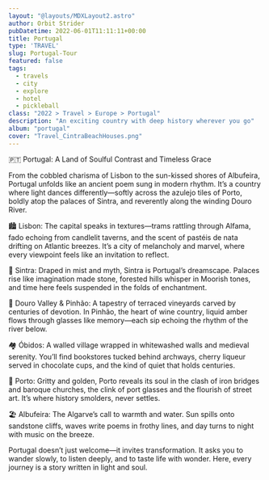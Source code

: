 ```yaml
---
layout: "@layouts/MDXLayout2.astro"
author: Orbit Strider
pubDatetime: 2022-06-01T11:11:11+00:00
title: Portugal
type: 'TRAVEL'
slug: Portugal-Tour
featured: false
tags:
  - travels
  - city
  - explore
  - hotel
  - pickleball
class: "2022 > Travel > Europe > Portugal"
description: "An exciting country with deep history wherever you go"
album: "portugal"
cover: "Travel_CintraBeachHouses.png"
---
```


🇵🇹 Portugal: A Land of Soulful Contrast and Timeless Grace

From the cobbled charisma of Lisbon to the sun-kissed shores of Albufeira, Portugal
unfolds like an ancient poem sung in modern rhythm. It’s a country where light dances
differently—softly across the azulejo tiles of Porto, boldly atop the palaces of Sintra, and
reverently along the winding Douro River.

🏙️ Lisbon: The capital speaks in textures—trams rattling through Alfama, fado
echoing from candlelit taverns, and the scent of pastéis de nata drifting on Atlantic
breezes. It’s a city of melancholy and marvel, where every viewpoint feels like an
invitation to reflect.

🏰 Sintra: Draped in mist and myth, Sintra is Portugal’s dreamscape. Palaces rise like
imagination made stone, forested hills whisper in Moorish tones, and time here feels
suspended in the folds of enchantment.

🍷 Douro Valley & Pinhão: A tapestry of terraced vineyards carved by centuries of
devotion. In Pinhão, the heart of wine country, liquid amber flows through glasses like
memory—each sip echoing the rhythm of the river below.

🏘️ Óbidos: A walled village wrapped in whitewashed walls and medieval serenity.
You’ll find bookstores tucked behind archways, cherry liqueur served in chocolate
cups, and the kind of quiet that holds centuries.

🌊 Porto: Gritty and golden, Porto reveals its soul in the clash of iron bridges and
baroque churches, the clink of port glasses and the flourish of street art. It’s where
history smolders, never settles.

🏖️ Albufeira: The Algarve’s call to warmth and water. Sun spills onto sandstone cliffs,
waves write poems in frothy lines, and day turns to night with music on the breeze.

Portugal doesn’t just welcome—it invites transformation. It asks you to wander slowly, to
listen deeply, and to taste life with wonder. Here, every journey is a story written in
light and soul.